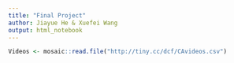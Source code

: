```yaml
---
title: "Final Project"
author: Jiayue He & Xuefei Wang
output: html_notebook
---
```


```r
Videos <- mosaic::read.file("http://tiny.cc/dcf/CAvideos.csv")
```